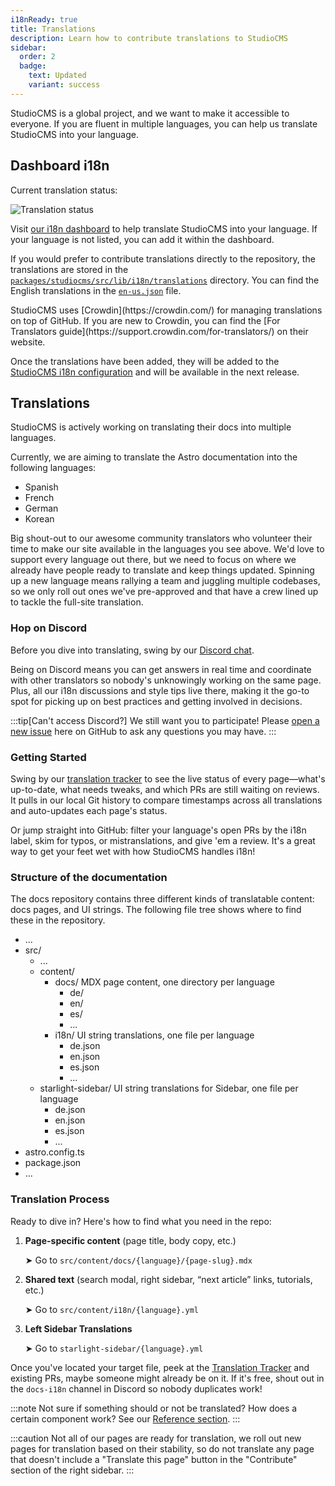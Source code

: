 ```yaml
---
i18nReady: true
title: Translations
description: Learn how to contribute translations to StudioCMS
sidebar:
  order: 2
  badge:
    text: Updated
    variant: success
---
```



StudioCMS is a global project, and we want to make it accessible to everyone. If you are fluent in multiple languages, you can help us translate StudioCMS into your language.

## Dashboard i18n

Current translation status:

<img src="https://badges.awesome-crowdin.com/translation-16993424-776180-update.png" alt="Translation status" />

Visit [our i18n dashboard](https://i18n.studiocms.dev) to help translate StudioCMS into your language. If your language is not listed, you can add it within the dashboard.

If you would prefer to contribute translations directly to the repository, the translations are stored in the [`packages/studiocms/src/lib/i18n/translations`](https://github.com/withstudiocms/studiocms/tree/main/packages/studiocms/src/lib/i18n/translations/) directory. You can find the English translations in the [`en-us.json`](https://github.com/withstudiocms/studiocms/blob/main/packages/studiocms/src/lib/i18n/translations/en-us.json) file.

<ReadMore>
StudioCMS uses [Crowdin](https://crowdin.com/) for managing translations on top of GitHub. If you are new to Crowdin, you can find the [For Translators guide](https://support.crowdin.com/for-translators/) on their website.
</ReadMore>

Once the translations have been added, they will be added to the [StudioCMS i18n configuration](https://github.com/withstudiocms/studiocms/blob/main/packages/studiocms/src/lib/i18n/index.ts#L8) and will be available in the next release.

## Translations

StudioCMS is actively working on translating their docs into multiple languages.

Currently, we are aiming to translate the Astro documentation into the following languages:

- Spanish
- French
- German
- Korean

Big shout-out to our awesome community translators who volunteer their time to make our site available in the languages you see above. We'd love to support every language out there, but we need to focus on where we already have people ready to translate and keep things updated. Spinning up a new language means rallying a team and juggling multiple codebases, so we only roll out ones we've pre-approved and that have a crew lined up to tackle the full-site translation.

### Hop on Discord

Before you dive into translating, swing by our [Discord chat](https://chat.studiocms.dev).

Being on Discord means you can get answers in real time and coordinate with other translators so nobody's unknowingly working on the same page. Plus, all our i18n discussions and style tips live there, making it the go-to spot for picking up on best practices and getting involved in decisions.

:::tip[Can't access Discord?]
We still want you to participate! Please [open a new issue](https://github.com/withstudicms/docs/issues/new/choose) here on GitHub to ask any questions you may have.
:::

### Getting Started

Swing by our [translation tracker](https://i18n.docs.studiocms.dev) to see the live status of every page—what's up-to-date, what needs tweaks, and which PRs are still waiting on reviews. It pulls in our local Git history to compare timestamps across all translations and auto-updates each page's status.

Or jump straight into GitHub: filter your language's open PRs by the i18n label, skim for typos, or mistranslations, and give 'em a review. It's a great way to get your feet wet with how StudioCMS handles i18n!

### Structure of the documentation

The docs repository contains three different kinds of translatable content: docs pages, and UI strings. The following file tree shows where to find these in the repository.

<FileTree>

- ...
- src/
  - ...
  - content/
    - docs/ MDX page content, one directory per language
      - de/
      - en/
      - es/
      - ...
    - i18n/ UI string translations, one file per language
      - de.json
      - en.json
      - es.json
      - ...
  - starlight-sidebar/ UI string translations for Sidebar, one file per language
    - de.json
    - en.json
    - es.json
    - ...
- astro.config.ts
- package.json
- ...

</FileTree>

### Translation Process

Ready to dive in? Here's how to find what you need in the repo:

1. **Page-specific content** (page title, body copy, etc.)

   ➤ Go to `src/content/docs/{language}/{page-slug}.mdx`

2. **Shared text** (search modal, right sidebar, “next article” links, tutorials, etc.)

   ➤ Go to `src/content/i18n/{language}.yml`

3. **Left Sidebar Translations**

   ➤ Go to `starlight-sidebar/{language}.yml`


Once you've located your target file, peek at the [Translation Tracker](https://i18n.docs.astro.build/) and existing PRs, maybe someone might already be on it. If it's free, shout out in the `docs-i18n` channel in Discord so nobody duplicates work!

:::note
Not sure if something should or not be translated? How does a certain component work? See our [Reference section](/en/config-reference/).
:::

:::caution
Not all of our pages are ready for translation, we roll out new pages for translation based on their stability, so do not translate any page that doesn't include a "Translate this page" button in the "Contribute" section of the right sidebar.
:::

